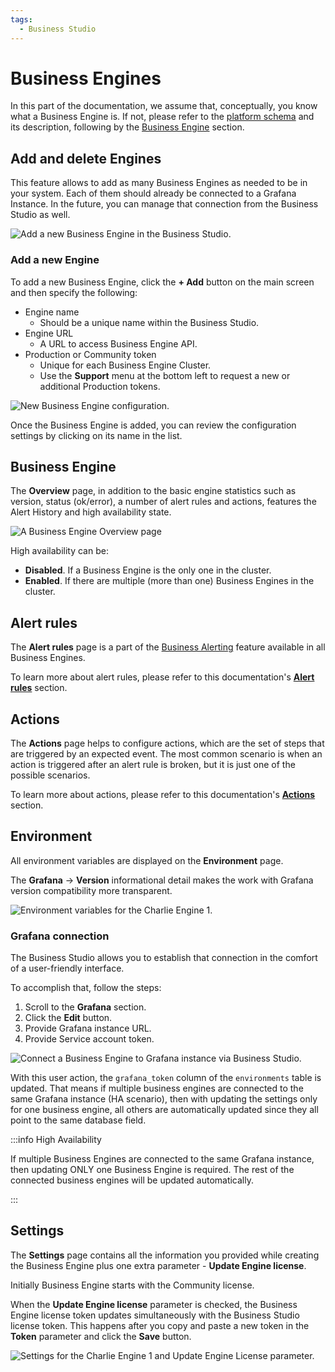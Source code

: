 ```yaml
---
tags:
  - Business Studio
---
```



# Business Engines

In this part of the documentation, we assume that, conceptually, you know what a Business Engine is. If not, please refer to the [platform schema](/big/#architecture) and its description, following by the [Business Engine](/big/engine/) section.

## Add and delete Engines

This feature allows to add as many Business Engines as needed to be in your system. Each of them should already be connected to a Grafana Instance. In the future, you can manage that connection from the Business Studio as well.

<Image
  title="Add a new Business Engine in the Business Studio."
  src="/img/big/business-engine/add-engine.png"
/>

### Add a new Engine

To add a new Business Engine, click the **+ Add** button on the main screen and then specify the following:

- Engine name
  - Should be a unique name within the Business Studio.
- Engine URL
  - A URL to access Business Engine API.
- Production or Community token
  - Unique for each Business Engine Cluster.
  - Use the **Support** menu at the bottom left to request a new or additional Production tokens.

<Image
  title="New Business Engine configuration."
  src="/img/blog/2024-12-31-big-2.2.0/new-engine.png"
/>

Once the Business Engine is added, you can review the configuration settings by clicking on its name in the list.

## Business Engine

The **Overview** page, in addition to the basic engine statistics such as version, status (ok/error), a number of alert rules and actions, features the Alert History and high availability state.

<Image
  title="A Business Engine Overview page"
  src="/img/big/business-engine/tab-overview.png"
/>

High availability can be:

- **Disabled**. If a Business Engine is the only one in the cluster.
- **Enabled**. If there are multiple (more than one) Business Engines in the cluster.

## Alert rules

The **Alert rules** page is a part of the [Business Alerting](/big/alerting/) feature available in all Business Engines.

To learn more about alert rules, please refer to this documentation's [**Alert rules**](/big/alerting/manage-alert-rules/) section.

## Actions

The **Actions** page helps to configure actions, which are the set of steps that are triggered by an expected event. The most common scenario is when an action is triggered after an alert rule is broken, but it is just one of the possible scenarios.

To learn more about actions, please refer to this documentation's [**Actions**](/big/studio/actions/) section.

## Environment

All environment variables are displayed on the **Environment** page.

The **Grafana** -> **Version** informational detail makes the work with Grafana version compatibility more transparent.

<Image
  title="Environment variables for the Charlie Engine 1."
  src="/img/big/business-studio/tab-env.png"
/>

### Grafana connection

The Business Studio allows you to establish that connection in the comfort of a user-friendly interface.

To accomplish that, follow the steps:

1. Scroll to the **Grafana** section.
2. Click the **Edit** button.
3. Provide Grafana instance URL.
4. Provide Service account token.

<Image
  title="Connect a Business Engine to Grafana instance via Business Studio."
  src="/img/big/business-studio/token.png"
/>

With this user action, the `grafana_token` column of the `environments` table is updated. That means if multiple business engines are connected to the same Grafana instance (HA scenario), then with updating the settings only for one business engine, all others are automatically updated since they all point to the same database field.

:::info High Availability

If multiple Business Engines are connected to the same Grafana instance, then updating ONLY one Business Engine is required. The rest of the connected business engines will be updated automatically.

:::

## Settings

The **Settings** page contains all the information you provided while creating the Business Engine plus one extra parameter - **Update Engine license**.

Initially Business Engine starts with the Community license.

When the **Update Engine license** parameter is checked, the Business Engine license token updates simultaneously with the Business Studio license token. This happens after you copy and paste a new token in the **Token** parameter and click the **Save** button.

<Image
  title="Settings for the Charlie Engine 1 and Update Engine License parameter."
  src="/img/big/business-studio/update-engine-license.png"
/>

